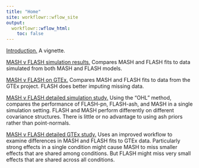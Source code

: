 ```yaml
---
title: "Home"
site: workflowr::wflow_site
output:
  workflowr::wflow_html:
    toc: false
---
```


[Introduction.](intro.html) A vignette.

[MASH v FLASH simulation results.](MASHvFLASHsims.html) Compares MASH and FLASH fits to data simulated from both MASH and FLASH models.

[MASH v FLASH on GTEx.](MASHvFLASHgtex.html) Compares MASH and FLASH fits to data from the GTEx project. FLASH does better imputing missing data.

[MASH v FLASH detailed simulation study.](MASHvFLASHsims2.html) Using the "OHL" method, compares the performance of FLASH-pn, FLASH-ash, and MASH in a single simulation setting. FLASH and MASH perform differently on different covariance structures. There is little or no advantage to using ash priors rather than point-normals.

[MASH v FLASH detailed GTEx study.](MASHvFLASHgtex2.html) Uses an improved workflow to examine differences in MASH and FLASH fits to GTEx data. Particularly strong effects in a single condition might cause MASH to miss smaller effects that are shared among conditions. But FLASH might miss very small effects that are shared across all conditions.
